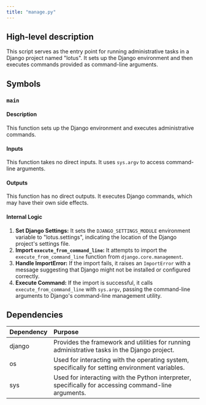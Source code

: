 ```yaml
---
title: "manage.py"
---
```


## High-level description
This script serves as the entry point for running administrative tasks in a Django project named "lotus". It sets up the Django environment and then executes commands provided as command-line arguments.

## Symbols
### `main`
#### Description
This function sets up the Django environment and executes administrative commands.

#### Inputs
This function takes no direct inputs. It uses `sys.argv` to access command-line arguments.

#### Outputs
This function has no direct outputs. It executes Django commands, which may have their own side effects.

#### Internal Logic
1. **Set Django Settings:** It sets the `DJANGO_SETTINGS_MODULE` environment variable to "lotus.settings", indicating the location of the Django project's settings file.
2. **Import `execute_from_command_line`:** It attempts to import the `execute_from_command_line` function from `django.core.management`.
3. **Handle ImportError:** If the import fails, it raises an `ImportError` with a message suggesting that Django might not be installed or configured correctly.
4. **Execute Command:** If the import is successful, it calls `execute_from_command_line` with `sys.argv`, passing the command-line arguments to Django's command-line management utility.

## Dependencies
| Dependency | Purpose |
|:-----------|:--------|
| django     | Provides the framework and utilities for running administrative tasks in the Django project. |
| os         | Used for interacting with the operating system, specifically for setting environment variables. |
| sys        | Used for interacting with the Python interpreter, specifically for accessing command-line arguments. |
